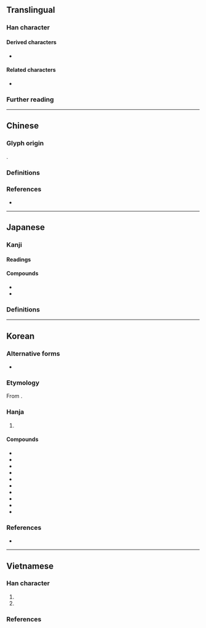 {{also|床}}
{{character info}}
==Translingual==

===Han character===
{{Han char|rn=90|rad=爿|as=04|sn=8|four=24290|canj=VMD|ids=⿰爿木}}

====Derived characters====
* {{l|mul|[[𦝆]], [[𤷲]], [[𩃕]], [[𡞓]], [[𦝍]]}}

====Related characters====
* {{l|mul|床}} {{q|Modern form in Chinese and Japanese}}

===Further reading===
{{kangxi-ws|爿部/四畫}}
{{Han ref|kx=0691.150|dkj=19763|dj=1104.110|hdz=42374.040|uh=7240}}

----

==Chinese==

===Glyph origin===
{{Han etym}}
{{Han compound|爿|木|ls=psc|c1=p|c2=s}}.

===Definitions===
{{zh-see|床|vt}}

===References===
* {{R:twedu|A01203-001}}

----

==Japanese==

===Kanji===
{{ja-kanji|grade=|rs=爿04}}

====Readings====
{{ja-readings
|goon=じょう
|kanon=そう
|kanyoon=しょう
|kun=ゆか-
}}

====Compounds====
* {{ja-r|牀%几|しょう%ぎ}}
* {{ja-r|牀%榻|しょう%とう}}

===Definitions===
{{ja-see-kango|床}}

----

==Korean==

===Alternative forms===
* {{alter|ko|床|tr={{m|ko|상}}}}

===Etymology===
From {{der|ko|ltc|sort=상|-}} {{ltc-l|牀}}. {{hanja-hunmong|사ᇰ|sang|器皿#중10A}}

===Hanja===
{{ko-hanja-search}}
{{ko-hanja|[[평상]]|상}}

# {{hanja form of|상|[[bed]]}}

====Compounds====
{{der-top3|Compounds}}
* {{ko-l|상궤|牀几}}
* {{ko-l|상슬|牀蝨}}
* {{ko-l|상탑|牀榻}}
* {{ko-l|병상|病牀}}
* {{ko-l|석상|石牀}}
* {{ko-l|침상|寢牀}}
* {{ko-l|평상|平牀}}
* {{ko-l|삼계상|三界牀}}
* {{ko-l|[[용평상]]/[[룡평상]]|龍平牀}}
* {{ko-l|접침상|摺寢牀}}
{{der-bottom}}

===References===
* {{R:hanjadoc|6995}}

----

==Vietnamese==

===Han character===
{{vi-readings|rs=爿04
|hanviet=sàng-tdcndg;tdcntd;gdhn;bonet;genibrel, giường-bonet, giầng-bonet
|phienthiet=仕莊 sĩ trang
|nom=giường-tdcndg;tdcntd;gdhn;bonet;genibrel, sàng-tdcntd;bonet;genibrel;taberd, giàng-tdcntd, giầng-genibrel
}}

# {{han tu form of|sàng|[[winnowing basket]]}}
# {{Nom form of|giường|[[bed]]}}

===References===
<references/>